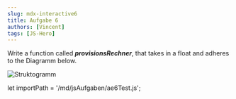 ```yaml
---
slug: mdx-interactive6
title: Aufgabe 6
authors: [Vincent]
tags: [JS-Hero]
---
```


Write a function called ***provisionsRechner***, that takes in a float and adheres to the Diagramm below.

![Struktogramm](./Aufgabe6.svg)

let importPath = '/md/jsAufgaben/ae6Test.js';

<JsPlayground importPath={importPath}/>
